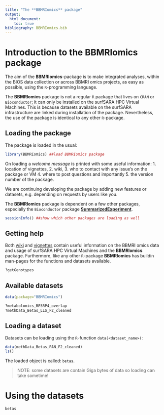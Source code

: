 ```yaml
---
title: "The **BBMRIomics** package"
output: 
  html_document:
    toc: true
bibliography: BBMRIomics.bib
---
```


# Introduction to the **BBMRIomics** package #

The aim of the **BBMRIomics**-package is to make integrated analyses,
within the BIOS data collection or across BBMRI omics projects, as easy as
possible, using the `R`-programming language.

The **BBMRIomics** package is not a regular `R` package that lives on
`CRAN` or `Bioconductor`; it can only be installed on the surfSARA HPC
Virtual Machines. This is because datasets available on the surfSARA
infrastructure are linked during installation of the
package. Nevertheless, the use of the package is identical to any
other `R`-package.

## Loading the package ##

The package is loaded in the usual:

```r
library(BBMRIomics) ##load BBMRIomics package
```

On loading a *welcome message* is printed with some useful
information:
1. location of vignettes, 
2. wiki, 
3. who to contact with any issue's on the package or VM
4. where to post questions and importantly 
5. the version number of the package. 

We are continuing developing the package by adding new features or
datasets, e.g. depending on requests by users like you.

The **BBMRIomics** package is dependent on a few other packages,
especially the `Bioconductor` package
[**SummarizedExperiment**](https://www.bioconductor.org/packages/SummarizedExperiment/).

```r
sessionInfo() ##show which other packages are loading as well
```

## Getting help ## 

Both [wiki](http://wiki.bbmri.nl/wiki/BIOS_start-) and
[vignettes](http://bios-vm.bbmrirp3-lumc.surf-hosted.nl/BBMRIomics/)
contain useful information on the BBMRI omics data and usage of
surfSARA HPC Virtual Machines and the **BBMRIomics**
package. Furthermore, like any other `R`-package **BBMRIomics** has
buildin man-pages for the functions and datasets available.

```r
?getGenotypes
```

## Available datasets ##

```r
data(package="BBMRIomics")
```

```r
?metabolomics_RP3RP4_overlap
?methData_Betas_LLS_F2_cleaned
```

## Loading a dataset ##

Datasets can be loading using the `R`-function `data(<dataset_name>)`:

```r
data(methData_Betas_PAN_F2_cleaned)
ls()
```

The loaded object is called: `betas`. 

> NOTE: some datasets are contain Giga bytes of data so loading can take sometime!

# Using the datasets #



```r
betas
```

